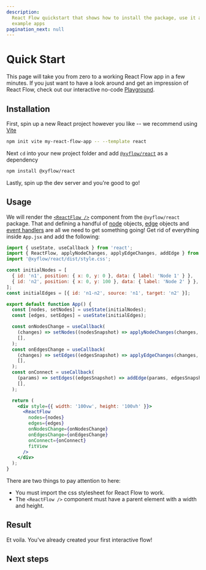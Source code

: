 ```yaml
---
description:
  React Flow quickstart that shows how to install the package, use it and where to find
  example apps
pagination_next: null
---
```



# Quick Start

This page will take you from zero to a working React Flow app in a few minutes. If you
just want to have a look around and get an impression of React Flow, check out our
interactive no-code [Playground](https://play.reactflow.dev/).

## Installation

First, spin up a new React project however you like -- we recommend using
[Vite](https://vitejs.dev/)

```bash copy npm2yarn
npm init vite my-react-flow-app -- --template react
```

Next `cd` into your new project folder and add
[`@xyflow/react`](https://npmjs.com/package/@xyflow/react) as a dependency

```bash copy npm2yarn
npm install @xyflow/react
```

Lastly, spin up the dev server and you're good to go!

## Usage

We will render the [`<ReactFlow />`](/api-reference/react-flow#reactflow) component from
the `@xyflow/react` package. That and defining a handful of
[node](/api-reference/types/node) objects, [edge](/api-reference/types/edge) objects and
[event handlers](/api-reference/react-flow#event-handlers) are all we need to get
something going! Get rid of everything inside `App.jsx` and add the following:

```jsx "import '@xyflow/react/dist/style.css';" "width: '100vw', height: '100vh'"
import { useState, useCallback } from 'react';
import { ReactFlow, applyNodeChanges, applyEdgeChanges, addEdge } from '@xyflow/react';
import '@xyflow/react/dist/style.css';

const initialNodes = [
  { id: 'n1', position: { x: 0, y: 0 }, data: { label: 'Node 1' } },
  { id: 'n2', position: { x: 0, y: 100 }, data: { label: 'Node 2' } },
];
const initialEdges = [{ id: 'n1-n2', source: 'n1', target: 'n2' }];

export default function App() {
  const [nodes, setNodes] = useState(initialNodes);
  const [edges, setEdges] = useState(initialEdges);

  const onNodesChange = useCallback(
    (changes) => setNodes((nodesSnapshot) => applyNodeChanges(changes, nodesSnapshot)),
    [],
  );
  const onEdgesChange = useCallback(
    (changes) => setEdges((edgesSnapshot) => applyEdgeChanges(changes, edgesSnapshot)),
    [],
  );
  const onConnect = useCallback(
    (params) => setEdges((edgesSnapshot) => addEdge(params, edgesSnapshot)),
    [],
  );

  return (
    <div style={{ width: '100vw', height: '100vh' }}>
      <ReactFlow
        nodes={nodes}
        edges={edges}
        onNodesChange={onNodesChange}
        onEdgesChange={onEdgesChange}
        onConnect={onConnect}
        fitView
      />
    </div>
  );
}
```

There are two things to pay attention to here:

- <Emoji content="🎨" /> You must import the css stylesheet for React Flow to work.
- <Emoji content="📐" /> The `<ReactFlow />` component must have a parent element with a
  width and height.

## Result

Et voila. You've already created your first interactive flow! <Emoji content="🎉" />

<RemoteCodeViewer route="learn/quickstart" framework="react" />

## Next steps

<Cards>
  <Cards.Card title="Core Concepts" href="/learn/concepts/terms-and-definitions" />
  <Cards.Card title="Customization" href="/learn/customization/custom-nodes" />
  <Cards.Card title="Examples" href="/examples" />
  <Cards.Card title="API Reference" href="/api-reference" />
  <Cards.Card title="Discord" href="https://discord.gg/RVmnytFmGW" />
  <Cards.Card
    title="Template Projects"
    href="https://github.com/xyflow/react-flow-example-apps"
  />
</Cards>

